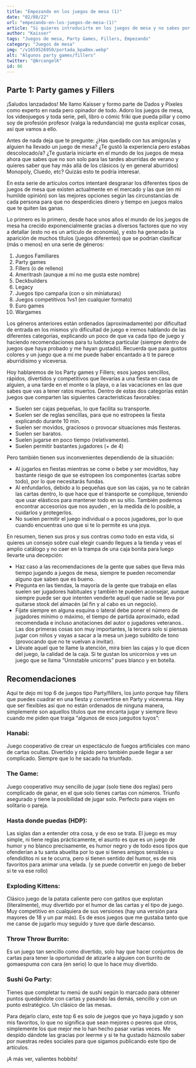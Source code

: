 ```yaml
---
title: "Empezando en los juegos de mesa (1)"
date: "02/08/22"
url: "empezando-en-los-juegos-de-mesa-(1)"
article: "Si quieres introducirte en los juegos de mesa y no sabes por donde empezar, en esta serie intentaremos echarte una mano...o un dado."
author: "Kaisser"
tags: "Juegos de mesa, Party Games, Fillers, Empezando"
category: "Juegos de mesa"
img: "/v1659526950/portada_bpa8mx.webp"
alt: "Algunos party games/fillers"
twitter: "@ArcangelK"
id: 06
---
```


## Parte 1: Party games y Fillers

¡Saludos lanzadados! Me llamo Kaisser y formo parte de Dados y Píxeles como experto en nada pero opinador de todo. Adoro los juegos de mesa, los videojuegos y toda serie, peli, libro o cómic friki que pueda pillar y como soy de profesión profesor (valga la redundancia) me gusta explicar cosas, así que vamos a ello.

Antes de nada deja que te pregunte: ¿Has quedado con tus amigos/as y alguien ha llevado un juego de mesa? ¿Te gustó la experiencia pero estabas descolocado/a? ¿Te gustaría iniciarte en el mundo de los juegos de mesa ahora que sabes que no son solo para las tardes aburridas de verano y quieres saber que hay más allá de los clásicos (y en general aburridos) Monopoly, Cluedo, etc? Quizás esto te podría interesar.

En esta serie de artículos cortos intentaré desgranar los diferentes tipos de juegos de mesa que existen actualmente en el mercado y las que (en mi humilde opinión) son las mejores opciones según las circunstancias de cada persona para que no desperdicies dinero y tiempo en juegos malos que te quiten las ganas.

Lo primero es lo primero, desde hace unos años el mundo de los juegos de mesa ha crecido exponencialmente gracias a diversos factores que no voy a detallar (esto no es un artículo de economía), y esto ha generado la aparición de muchos títulos (juegos diferentes) que se podrían clasificar (más o menos) en una serie de géneros:

1. Juegos Familiares
2. Party games
3. Fillers (o de relleno)
4. Ameritrash (aunque a mí no me gusta este nombre)
5. Deckbuilders
6. Legacy
7. Juegos tipo campaña (con o sin miniaturas)
8. Juegos competitivos 1vs1 (en cualquier formato)
9. Euro games
10. Wargames

Los géneros anteriores están ordenados (aproximadamente) por dificultad de entrada en los mismos y/o dificultad de juego e iremos hablando de las diferentes categorías, explicando un poco de que va cada tipo de juego y haciendo recomendaciones para tu ludoteca particular (siempre dentro de juegos que haya probado y me hayan gustado). Recuerda que para gustos colores y un juego que a mí me puede haber encantado a ti te parece aburridísimo y viceversa.

Hoy hablaremos de los Party games y Fillers; esos juegos sencillos, rápidos, divertidos y competitivos que llevarías a una fiesta en casa de alguien, a una tarde en el monte o la playa, o a las vacaciones en las que sabes que vas a tener ratos muertos.
Dentro de estas dos categorías están juegos que comparten las siguientes características favorables:

- Suelen ser cajas pequeñas, lo que facilita su transporte.
- Suelen ser de reglas sencillas, para que no estropees la fiesta explicando durante 10 min.
- Suelen ser movidos, graciosos o provocar situaciones más fiesteras.
- Suelen ser baratos.
- Suelen jugarse en poco tiempo (relativamente).
- Suelen permitir bastantes jugadores (+ de 4)

Pero también tienen sus inconvenientes dependiendo de la situación:

- Al jugarlos en fiestas mientras se come o bebe y ser moviditos, hay bastante riesgo de que se estropeen los componentes (cartas sobre todo), por lo que necesitarás fundas.
- Al enfundarlos, debido a lo pequeñas que son las cajas, ya no te cabrán las cartas dentro, lo que hace que el transporte se complique, teniendo que usar elásticos para mantener todo en su sitio. También podemos encontrar accesorios que nos ayuden , en la medida de lo posible, a cuidarlos y protegerlos.
- No suelen permitir el juego individual o a pocos jugadores, por lo que cuando encuentras uno que si te lo permite es una joya.

En resumen, tienen sus pros y sus contras como todo en esta vida, si quieres un consejo sobre cual elegir cuando llegues a la tienda y veas el amplio catálogo y no caer en la trampa de una caja bonita para luego llevarte una decepción:

- Haz caso a las recomendaciones de la gente que sabes que lleva más tiempo jugando a juegos de mesa, siempre te pueden recomendar alguno que saben que es bueno.
- Pregunta en las tiendas, la mayoría de la gente que trabaja en ellas suelen ser jugadores habituales y también te pueden aconsejar, aunque siempre puede ser que intenten venderte aquél que nadie se lleva por quitarse stock del almacén (al fin y al cabo es un negocio).
- Fíjate siempre en alguna esquina o lateral debe poner el número de jugadores mínimo o máximo, el tiempo de partida aproximado, edad recomendada e incluso anotaciones del autor o jugadores veteranos.. Las dos primeras cosas son muy importantes, la tercera solo si piensas jugar con niños y vayas a sacar a la mesa un juego subidito de tono (provocando que no te vuelvan a invitar).
- Llévate aquel que te llame la atención, mira bien las cajas y lo que dicen del juego, la calidad de la caja. Si te gustan los unicornios y ves un juego que se llama “Unnstable unicorns” pues blanco y en botella.

## Recomendaciones

Aquí te dejo mi top 6 de juegos tipo Party/fillers, los junto porque hay fillers que puedes cuadrar en una fiesta y convertirse en Party y viceversa. Hay que ser flexibles asi que no están ordenados de ninguna manera, simplemente son aquellos títulos que me encanta jugar y siempre llevo cuando me piden que traiga “algunos de esos jueguitos tuyos”:

### Hanabi:

Juego cooperativo de crear un espectáculo de fuegos artificiales con mano de cartas ocultas. Divertido y rápido pero también puede llegar a ser complicado. Siempre que lo he sacado ha triunfado.

<Imagen img="/v1659526950/hanabi_xhk1y0.webp" alt="Foto de hanabi" />

### The Game:

Juego cooperativo muy sencillo de jugar (solo tiene dos reglas) pero complicado de ganar, en el que solo tienes cartas con números. Triunfo asegurado y tiene la posibilidad de jugar solo. Perfecto para viajes en solitario o pareja.

<Imagen img="/v1659526950/Thegame_a73lck.webp" alt="imagen de The Game" />

### Hasta donde puedas (HDP):

Las siglas dan a entender otra cosa, y de eso se trata. El juego es muy simple, ni tiene reglas prácticamente, el asunto es que es un juego de humor y no blanco precisamente, es humor negro y de todo esos tipos que ofenderían a tu santa abuelita por lo que si tienes amigos sensibles u ofendiditos ni se te ocurra, pero si tienen sentido del humor, es de mis favoritos para animar una velada. (y se puede convertir en juego de beber si te va ese rollo)

<Imagen img="/v1659526950/hpd_xgjs3a.webp" alt="Juego Hasta donde Puedas" />

### Exploding Kittens:

Clásico juego de la patata caliente pero con gatitos que explotan (literalmente), muy divertido por el humor de las cartas y el tipo de juego. Muy competitivo en cualquiera de sus versiones (hay una versión para mayores de 18 y un par más). Es de esos juegos que me gustaba tanto que me canse de jugarlo muy seguido y tuve que darle descanso.

<Imagen
  img="/v1659526950/explodingkittens_vm7n10.webp"
  alt="Juego Exploding Kittens"
/>

### Throw Throw Burrito:

Es un juego tan sencillo como divertido, solo hay que hacer conjuntos de cartas para tener la oportunidad de atizarle a alguien con burrito de gomaespuma con cara (en serio) lo que lo hace muy divertido.

<Imagen
  img="/v1659526950/thorewthrowburrito_txir5q.webp"
  alt="jeugo Throw Throw Burrito"
/>

### Sushi Go Party:

Tienes que completar tu menú de sushi según lo marcado para obtener puntos quedándote con cartas y pasando las demás, sencillo y con un punto estratégico. Un clásico de las mesas.

<Imagen
  img="/v1659526950/sushigoparty_hgui6d.webp"
  alt="Juego Sushi Go Party"
/>

Para dejarlo claro, este top 6 es solo de juegos que yo haya jugado y son mis favoritos, lo que no significa que sean mejores o peores que otros, simplemente los que mejor me lo han hecho pasar varias veces. Me despido dándote las gracias por leerme y si te ha gustado háznoslo saber por nuestras redes sociales para que sigamos publicando este tipo de artículos.

¡A más ver, valientes hobbits!
